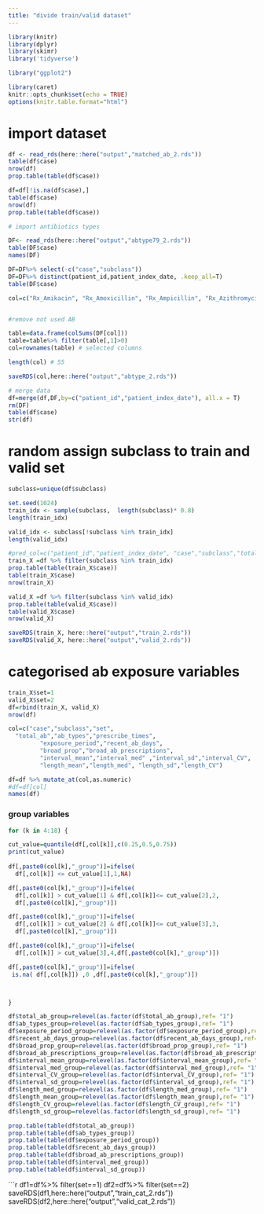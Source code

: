 ```yaml
---
title: "divide train/valid dataset"
---
```


```r
library(knitr)
library(dplyr)
library(skimr)
library('tidyverse')

library("ggplot2")

library(caret)
knitr::opts_chunk$set(echo = TRUE)
options(knitr.table.format="html")

```



# import dataset
```r
df <- read_rds(here::here("output","matched_ab_2.rds"))
table(df$case)
nrow(df)
prop.table(table(df$case))

df=df[!is.na(df$case),]
table(df$case)
nrow(df)
prop.table(table(df$case))

```


```r
# import antibiotics types

DF<- read_rds(here::here("output","abtype79_2.rds"))
table(DF$case)
names(DF)

DF=DF%>% select(-c("case","subclass"))
DF=DF%>% distinct(patient_id,patient_index_date, .keep_all=T)
table(DF$case)

col=c("Rx_Amikacin", "Rx_Amoxicillin", "Rx_Ampicillin", "Rx_Azithromycin", "Rx_Aztreonam", "Rx_Benzylpenicillin", "Rx_Cefaclor", "Rx_Cefadroxil", "Rx_Cefalexin", "Rx_Cefamandole", "Rx_Cefazolin", "Rx_Cefepime", "Rx_Cefixime", "Rx_Cefotaxime", "Rx_Cefoxitin", "Rx_Cefpirome", "Rx_Cefpodoxime", "Rx_Cefprozil", "Rx_Cefradine", "Rx_Ceftazidime", "Rx_Ceftriaxone", "Rx_Cefuroxime", "Rx_Chloramphenicol", "Rx_Cilastatin", "Rx_Ciprofloxacin", "Rx_Clarithromycin", "Rx_Clindamycin", "Rx_Co_amoxiclav", "Rx_Co_fluampicil", "Rx_Colistimethate", "Rx_Dalbavancin", "Rx_Dalfopristin", "Rx_Daptomycin", "Rx_Demeclocycline", "Rx_Doripenem", "Rx_Doxycycline", "Rx_Ertapenem", "Rx_Erythromycin", "Rx_Fidaxomicin", "Rx_Flucloxacillin", "Rx_Fosfomycin", "Rx_Fusidate", "Rx_Gentamicin", "Rx_Levofloxacin", "Rx_Linezolid", "Rx_Lymecycline", "Rx_Meropenem", "Rx_Methenamine", "Rx_Metronidazole", "Rx_Minocycline", "Rx_Moxifloxacin", "Rx_Nalidixic_acid", "Rx_Neomycin", "Rx_Netilmicin", "Rx_Nitazoxanid", "Rx_Nitrofurantoin", "Rx_Norfloxacin", "Rx_Ofloxacin", "Rx_Oxytetracycline", "Rx_Phenoxymethylpenicillin", "Rx_Piperacillin", "Rx_Pivmecillinam", "Rx_Pristinamycin", "Rx_Rifaximin", "Rx_Sulfadiazine", "Rx_Sulfamethoxazole", "Rx_Sulfapyridine", "Rx_Taurolidin", "Rx_Tedizolid", "Rx_Teicoplanin", "Rx_Telithromycin", "Rx_Temocillin", "Rx_Tetracycline", "Rx_Ticarcillin", "Rx_Tigecycline", "Rx_Tinidazole", "Rx_Tobramycin", "Rx_Trimethoprim", "Rx_Vancomycin")


#remove not used AB 

table=data.frame(colSums(DF[col]))
table=table%>% filter(table[,1]>0)
col=rownames(table) # selected columns

length(col) # 55

saveRDS(col,here::here("output","abtype_2.rds"))

# merge data
df=merge(df,DF,by=c("patient_id","patient_index_date"), all.x = T)
rm(DF)
table(df$case)
str(df)
```



# random assign subclass to train and valid set
```r

subclass=unique(df$subclass)

set.seed(1024)
train_idx <- sample(subclass,  length(subclass)* 0.8)
length(train_idx)

valid_idx <- subclass[!subclass %in% train_idx]
length(valid_idx)

#pred_col=c("patient_id","patient_index_date", "case","subclass","total_ab", "ab_prescriptions","ab_types","prescribe_times","exposure_period","recent_ab_days", "broad_prop" ,"broad_ab_prescriptions","interval_mean","interval_sd","interval_CV","length_mean", "length_sd", "length_CV","prescribe_time_0","prescribe_time_1","prescribe_time_2","prescribe_time_3",col,"AB_1_type","AB_6wk_type" ,"interval_med" ,"length_med" ,"ab_6w_binary" , "AB_6wk")
train_X =df %>% filter(subclass %in% train_idx)
prop.table(table(train_X$case))
table(train_X$case)
nrow(train_X)

valid_X =df %>% filter(subclass %in% valid_idx)
prop.table(table(valid_X$case))
table(valid_X$case)
nrow(valid_X)

```


```r
saveRDS(train_X, here::here("output","train_2.rds"))
saveRDS(valid_X, here::here("output","valid_2.rds"))

```


# categorised ab exposure variables
```r
train_X$set=1
valid_X$set=2
df=rbind(train_X, valid_X)
nrow(df)

col=c("case","subclass","set",
  "total_ab","ab_types","prescribe_times",
         "exposure_period","recent_ab_days", 
         "broad_prop","broad_ab_prescriptions",
         "interval_mean","interval_med" ,"interval_sd","interval_CV",
         "length_mean","length_med", "length_sd","length_CV")

df=df %>% mutate_at(col,as.numeric)
#df=df[col]
names(df)
```


### group variables
```r
for (k in 4:18) {

cut_value=quantile(df[,col[k]],c(0.25,0.5,0.75))
print(cut_value)
  
df[,paste0(col[k],"_group")]=ifelse(
  df[,col[k]] <= cut_value[1],1,NA)  

df[,paste0(col[k],"_group")]=ifelse(
  df[,col[k]] > cut_value[1] & df[,col[k]]<= cut_value[2],2, 
  df[,paste0(col[k],"_group")])  

df[,paste0(col[k],"_group")]=ifelse(
  df[,col[k]] > cut_value[2] & df[,col[k]]<= cut_value[3],3, 
  df[,paste0(col[k],"_group")])  

df[,paste0(col[k],"_group")]=ifelse(
  df[,col[k]] > cut_value[3],4,df[,paste0(col[k],"_group")])  

df[,paste0(col[k],"_group")]=ifelse(
 is.na( df[,col[k]]) ,0 ,df[,paste0(col[k],"_group")])  



}
```


```r
df$total_ab_group=relevel(as.factor(df$total_ab_group),ref= "1")
df$ab_types_group=relevel(as.factor(df$ab_types_group),ref= "1")
df$exposure_period_group=relevel(as.factor(df$exposure_period_group),ref= "1")
df$recent_ab_days_group=relevel(as.factor(df$recent_ab_days_group),ref= "1")
df$broad_prop_group=relevel(as.factor(df$broad_prop_group),ref= "1")
df$broad_ab_prescriptions_group=relevel(as.factor(df$broad_ab_prescriptions_group),ref= "1")
df$interval_mean_group=relevel(as.factor(df$interval_mean_group),ref= "1")
df$interval_med_group=relevel(as.factor(df$interval_med_group),ref= "1")
df$interval_CV_group=relevel(as.factor(df$interval_CV_group),ref= "1")
df$interval_sd_group=relevel(as.factor(df$interval_sd_group),ref= "1")
df$length_med_group=relevel(as.factor(df$length_med_group),ref= "1")
df$length_mean_group=relevel(as.factor(df$length_mean_group),ref= "1")
df$length_CV_group=relevel(as.factor(df$length_CV_group),ref= "1")
df$length_sd_group=relevel(as.factor(df$length_sd_group),ref= "1")
```


```r
prop.table(table(df$total_ab_group))
prop.table(table(df$ab_types_group))
prop.table(table(df$exposure_period_group))
prop.table(table(df$recent_ab_days_group))
prop.table(table(df$broad_ab_prescriptions_group))
prop.table(table(df$interval_med_group))
prop.table(table(df$interval_sd_group))

```

```r

df1=df%>% filter(set==1)
df2=df%>% filter(set==2)
saveRDS(df1,here::here("output","train_cat_2.rds"))
saveRDS(df2,here::here("output","valid_cat_2.rds"))